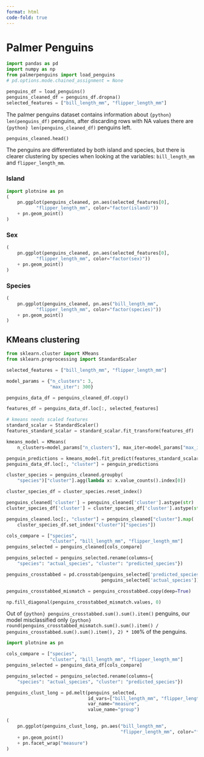 ```yaml
---
format: html
code-fold: true
---
```


# Palmer Penguins

```python
import pandas as pd
import numpy as np
from palmerpenguins import load_penguins
# pd.options.mode.chained_assignment = None

penguins_df = load_penguins()
penguins_cleaned_df = penguins_df.dropna()
selected_features = ["bill_length_mm", "flipper_length_mm"]
```

The palmer penguins dataset contains information about `{python} len(penguins_df)` penguins, after discarding rows with NA values there are `{python} len(penguins_cleaned_df)` penguins left.

```python
penguins_cleaned.head()
```

The penguins are differentiated by both island and species, but there is clearer clustering by species when looking at the variables: `bill_length_mm` and `flipper_length_mm`.

::: {.panel-tabset}

### Island

```python
import plotnine as pn
(
    pn.ggplot(penguins_cleaned, pn.aes(selected_features[0],
           "flipper_length_mm", color="factor(island)"))
    + pn.geom_point()
)
```

### Sex

```python
(
    pn.ggplot(penguins_cleaned, pn.aes(selected_features[0],
           "flipper_length_mm", color="factor(sex)"))
    + pn.geom_point()
)
```

### Species

```python
(
    pn.ggplot(penguins_cleaned, pn.aes("bill_length_mm",
           "flipper_length_mm", color="factor(species)"))
    + pn.geom_point()
)
```

:::

## KMeans clustering

```python
from sklearn.cluster import KMeans
from sklearn.preprocessing import StandardScaler

selected_features = ["bill_length_mm", "flipper_length_mm"]

model_params = {"n_clusters": 3,
                "max_iter": 300}

penguins_data_df = penguins_cleaned_df.copy()

features_df = penguins_data_df.loc[:, selected_features]

# kmeans needs scaled features
standard_scalar = StandardScaler()
features_standard_scalar = standard_scalar.fit_transform(features_df)

kmeans_model = KMeans(
    n_clusters=model_params["n_clusters"], max_iter=model_params["max_iter"])

penguin_predictions = kmeans_model.fit_predict(features_standard_scalar)
penguins_data_df.loc[:, "cluster"] = penguin_predictions
```

```python
cluster_species = penguins_cleaned.groupby(
    "species")["cluster"].agg(lambda x: x.value_counts().index[0])

cluster_species_df = cluster_species.reset_index()

penguins_cleaned['cluster'] = penguins_cleaned['cluster'].astype(str)
cluster_species_df['cluster'] = cluster_species_df['cluster'].astype(str)

penguins_cleaned.loc[:, "cluster"] = penguins_cleaned["cluster"].map(
    cluster_species_df.set_index("cluster")["species"])

cols_compare = ["species",
                "cluster", "bill_length_mm", "flipper_length_mm"]
penguins_selected = penguins_cleaned[cols_compare]

penguins_selected = penguins_selected.rename(columns={
    "species": "actual_species", "cluster": "predicted_species"})

penguins_crosstabbed = pd.crosstab(penguins_selected['predicted_species'],
                                   penguins_selected['actual_species'])

penguins_crosstabbed_mismatch = penguins_crosstabbed.copy(deep=True)

np.fill_diagonal(penguins_crosstabbed_mismatch.values, 0)
```

Out of `{python} penguins_crosstabbed.sum().sum().item()` penguins, our model misclassified only `{python} round(penguins_crosstabbed_mismatch.sum().sum().item() / penguins_crosstabbed.sum().sum().item(), 2) * 100`% of the penguins.

```python
import plotnine as pn

cols_compare = ["species",
                "cluster", "bill_length_mm", "flipper_length_mm"]
penguins_selected = penguins_data_df[cols_compare]

penguins_selected = penguins_selected.rename(columns={
    "species": "actual_species", "cluster": "predicted_species"})

penguins_clust_long = pd.melt(penguins_selected,
                              id_vars=["bill_length_mm", "flipper_length_mm"],
                              var_name="measure",
                              value_name="group")

(
    pn.ggplot(penguins_clust_long, pn.aes("bill_length_mm",
                                          "flipper_length_mm", color="factor(group)"))
    + pn.geom_point()
    + pn.facet_wrap("measure")
)
```

